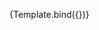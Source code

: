 

<Meta
  title="랜딩페이지/컴포넌트/Footer"
  component={Footer}
/>


<Canvas>
  <Story
    name="푸터"
    args={{
      신청하는사람: "신청하는사람",
      신청받는사람: "신청받는사람",
    }}
  >
    {Template.bind({})}
  </Story>
</Canvas>
